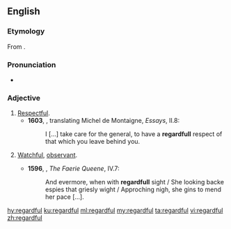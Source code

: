 ==English==
===Etymology===
From {{suffix|regard|ful|lang=en}}.

===Pronunciation===
*{{a|UK}} {{IPA|/ɹɪˈɡɑːdfʊl/|lang=en}}

===Adjective===
{{en-adj}}

# [[respectful|Respectful]]. {{defdate|from 16th c.}}
#*'''1603''', {{w|John Florio}}, translating Michel de Montaigne, ''Essays'', II.8:
#*:I [...] take care for the general, to have a '''regardfull''' respect of that which you leave behind you.
# {{context|now|_|rare|lang=en}} [[watchful|Watchful]], [[observant]]. {{defdate|from 16th c.}}
#*'''1596''', {{w|Edmund Spenser}}, ''The Faerie Queene'', IV.7:
#*:And evermore, when with '''regardfull''' sight / She looking backe espies that griesly wight / Approching nigh, she gins to mend her pace […].

[[hy:regardful]]
[[ku:regardful]]
[[ml:regardful]]
[[my:regardful]]
[[ta:regardful]]
[[vi:regardful]]
[[zh:regardful]]